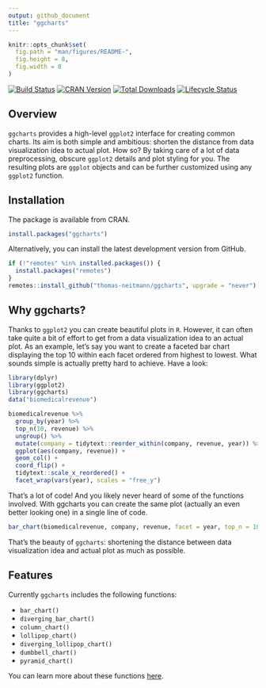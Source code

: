 ```yaml
---
output: github_document
title: "ggcharts"
---
```


```r
knitr::opts_chunk$set(
  fig.path = "man/figures/README-",
  fig.height = 8,
  fig.width = 8
)
```


[![Build Status](https://travis-ci.com/thomas-neitmann/ggcharts.svg?branch=master)](https://travis-ci.com/thomas-neitmann/ggcharts)
[![CRAN Version](https://www.r-pkg.org/badges/version/ggcharts?color=green)](https://cran.r-project.org/package=ggcharts)
[![Total Downloads](http://cranlogs.r-pkg.org/badges/grand-total/ggcharts?color=green)](https://cran.r-project.org/package=ggcharts)
[![Lifecycle Status](https://img.shields.io/badge/lifecycle-experimental-orange.svg)](https://www.tidyverse.org/lifecycle/#experimental)

## Overview

`ggcharts` provides a high-level `ggplot2` interface for creating common charts. Its aim is both simple and ambitious: shorten the distance from data visualization idea to actual plot. How so? By taking care of a lot of data preprocessing, obscure `ggplot2` details and plot styling for you. The resulting plots are `ggplot` objects and can be further customized using any `ggplot2` function.

## Installation

The package is available from CRAN.

```r
install.packages("ggcharts")
```

Alternatively, you can install the latest development version from GitHub.

```r
if (!"remotes" %in% installed.packages()) {
  install.packages("remotes")
}
remotes::install_github("thomas-neitmann/ggcharts", upgrade = "never")
```

## Why ggcharts?

Thanks to `ggplot2` you can create beautiful plots in `R`. However, it can often take quite a bit of effort to get from a data visualization idea to an actual plot. As an example, let's say you want to create a faceted bar chart displaying the top 10 within each facet ordered from highest to lowest. What sounds simple is actually pretty hard to achieve. Have a look:

```r
library(dplyr)
library(ggplot2)
library(ggcharts)
data("biomedicalrevenue")

biomedicalrevenue %>%
  group_by(year) %>%
  top_n(10, revenue) %>%
  ungroup() %>%
  mutate(company = tidytext::reorder_within(company, revenue, year)) %>%
  ggplot(aes(company, revenue)) +
  geom_col() +
  coord_flip() +
  tidytext::scale_x_reordered() +
  facet_wrap(vars(year), scales = "free_y")
```

That's a lot of code! And you likely never heard of some of the functions involved. With ggcharts you can create the same plot (actually an even better looking one) in a single line of code.

```r
bar_chart(biomedicalrevenue, company, revenue, facet = year, top_n = 10)
```

That's the beauty of `ggcharts`: shortening the distance between data visualization idea and actual plot as much as possible.

## Features

Currently `ggcharts` includes the following functions:

- `bar_chart()`
- `diverging_bar_chart()`
- `column_chart()`
- `lollipop_chart()`
- `diverging_lollipop_chart()`
- `dumbbell_chart()`
- `pyramid_chart()`

You can learn more about these functions [here](https://thomas-neitmann.github.io/ggcharts/reference/index.html).
